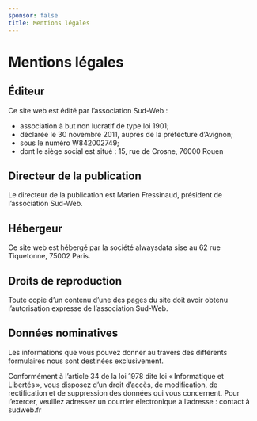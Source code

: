 ```yaml
---
sponsor: false
title: Mentions légales
---
```



  <Cadre>

# Mentions légales

## Éditeur

Ce site web est édité par l’association Sud-Web :

- association à but non lucratif de type loi 1901;
- déclarée le 30 novembre 2011, auprès de la préfecture d’Avignon;
- sous le numéro W842002749;
- dont le siège social est situé : 15, rue de Crosne, 76000 Rouen

## Directeur de la publication

Le directeur de la publication est Marien Fressinaud, président de l’association
Sud-Web.

## Hébergeur

Ce site web est hébergé par la société alwaysdata sise au 62 rue Tiquetonne,
75002 Paris.

## Droits de reproduction

Toute copie d’un contenu d’une des pages du site doit avoir obtenu
l’autorisation expresse de l’association Sud-Web.

## Données nominatives

Les informations que vous pouvez donner au travers des différents formulaires
nous sont destinées exclusivement.

Conformément à l’article 34 de la loi 1978 dite loi « Informatique et
Libertés », vous disposez d’un droit d’accès, de modification, de rectification
et de suppression des données qui vous concernent. Pour l’exercer, veuillez
adressez un courrier électronique à l’adresse : contact à sudweb.fr

  </Cadre>
